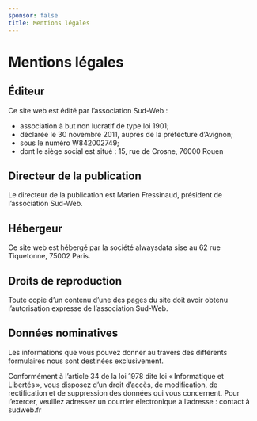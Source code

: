 ```yaml
---
sponsor: false
title: Mentions légales
---
```



  <Cadre>

# Mentions légales

## Éditeur

Ce site web est édité par l’association Sud-Web :

- association à but non lucratif de type loi 1901;
- déclarée le 30 novembre 2011, auprès de la préfecture d’Avignon;
- sous le numéro W842002749;
- dont le siège social est situé : 15, rue de Crosne, 76000 Rouen

## Directeur de la publication

Le directeur de la publication est Marien Fressinaud, président de l’association
Sud-Web.

## Hébergeur

Ce site web est hébergé par la société alwaysdata sise au 62 rue Tiquetonne,
75002 Paris.

## Droits de reproduction

Toute copie d’un contenu d’une des pages du site doit avoir obtenu
l’autorisation expresse de l’association Sud-Web.

## Données nominatives

Les informations que vous pouvez donner au travers des différents formulaires
nous sont destinées exclusivement.

Conformément à l’article 34 de la loi 1978 dite loi « Informatique et
Libertés », vous disposez d’un droit d’accès, de modification, de rectification
et de suppression des données qui vous concernent. Pour l’exercer, veuillez
adressez un courrier électronique à l’adresse : contact à sudweb.fr

  </Cadre>
